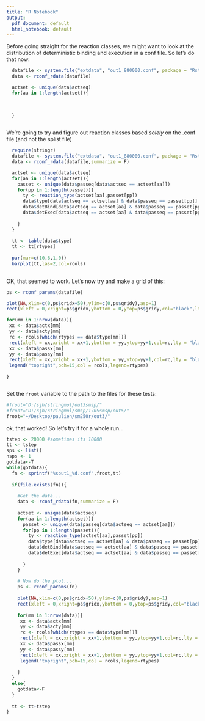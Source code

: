 ```yaml
---
title: "R Notebook"
output:
  pdf_document: default
  html_notebook: default
---
```



Before going straight for the reaction classes, we might want to look at the distribution of deterministic binding and execution in a conf file. So let's do that now: 


```r

  datafile <- system.file("extdata", "out1_880000.conf", package = "Rstringmol")
  data <- rconf_rdata(datafile)

  actset <- unique(data$actseq)
  for(aa in 1:length(actset)){
  
    
    
  }



```










We're going to try and figure out reaction classes based *solely* on the .conf file (and not the splist file)

```r
  require(stringr)
  datafile <- system.file("extdata", "out1_880000.conf", package = "Rstringmol")
  data <- rconf_rdata(datafile,summarize = F)

  actset <- unique(data$actseq)
  for(aa in 1:length(actset)){
    passet <- unique(data$passeq[data$actseq == actset[aa]])
    for(pp in 1:length(passet)){
      ty <- reaction_type(actset[aa],passet[pp])
      data$type[data$actseq == actset[aa] & data$passeq == passet[pp]] = ty$rtype
      data$detBind[data$actseq == actset[aa] & data$passeq == passet[pp]] = ty$deterministicBind
      data$detExec[data$actseq == actset[aa] & data$passeq == passet[pp]] = ty$deterministicExec
      
    }
  }
  
  tt <- table(data$type)
  tt <- tt[rtypes]
  
  par(mar=c(10,6,1,0))
  barplot(tt,las=2,col=rcols)
  
```

OK, that seemed to work. Let's now try and make a grid of this: 





```r
ps <- rconf_params(datafile)

plot(NA,xlim=c(0,ps$gridx+50),ylim=c(0,ps$gridy),asp=1)
rect(xleft = 0,xright=ps$gridx,ybottom = 0,ytop=ps$gridy,col="black",lty = "blank")

for(mm in 1:nrow(data)){
 xx <- data$actx[mm]
 yy <- data$acty[mm]
 rc <- rcols[which(rtypes == data$type[mm])]
 rect(xleft = xx,xright = xx+1,ybottom = yy,ytop=yy+1,col=rc,lty = "blank")
 xx <- data$passx[mm]
 yy <- data$passy[mm]
 rect(xleft = xx,xright = xx+1,ybottom = yy,ytop=yy+1,col=rc,lty = "blank")
 legend("topright",pch=15,col = rcols,legend=rtypes)
  
}



```



Set the `froot` variable to the path to the files for these tests:

```r
#froot="D:/sjh/stringmol/out3smsp/"
#froot="D:/sjh/stringmol/smsp/1705smsp/out5/"
froot="~/Desktop/paulien/sm250r/out3/"
```


ok, that worked! So let's try it for a whole run...

```r

tstep <- 20000 #sometimes its 10000
tt <- tstep
sps <- list()
nsps <- 1
gotdata<-T
while(gotdata){
  fn <- sprintf("%sout1_%d.conf",froot,tt)
  
  if(file.exists(fn)){
  
    #Get the data...
    data <- rconf_rdata(fn,summarize = F)
  
    actset <- unique(data$actseq)
    for(aa in 1:length(actset)){
      passet <- unique(data$passeq[data$actseq == actset[aa]])
      for(pp in 1:length(passet)){
        ty <- reaction_type(actset[aa],passet[pp])
        data$type[data$actseq == actset[aa] & data$passeq == passet[pp]] = ty$rtype
        data$detBind[data$actseq == actset[aa] & data$passeq == passet[pp]] = ty$deterministicBind
        data$detExec[data$actseq == actset[aa] & data$passeq == passet[pp]] = ty$deterministicExec
        
      }
    }
    
    # Now do the plot...
    ps <- rconf_params(fn)
    
    plot(NA,xlim=c(0,ps$gridx+50),ylim=c(0,ps$gridy),asp=1)
    rect(xleft = 0,xright=ps$gridx,ybottom = 0,ytop=ps$gridy,col="black",lty = "blank")
    
    for(mm in 1:nrow(data)){
     xx <- data$actx[mm]
     yy <- data$acty[mm]
     rc <- rcols[which(rtypes == data$type[mm])]
     rect(xleft = xx,xright = xx+1,ybottom = yy,ytop=yy+1,col=rc,lty = "blank")
     xx <- data$passx[mm]
     yy <- data$passy[mm]
     rect(xleft = xx,xright = xx+1,ybottom = yy,ytop=yy+1,col=rc,lty = "blank")
     legend("topright",pch=15,col = rcols,legend=rtypes)
      
    }
  }
  else{
    gotdata<-F
  }
  
  tt <- tt+tstep
}
```

